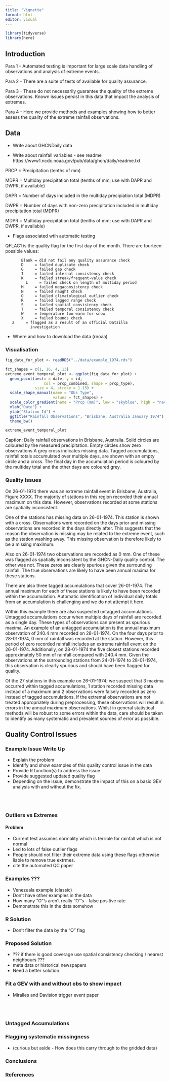 ```yaml
---
title: "Vignette"
format: html
editor: visual
---
```


```r
library(tidyverse)
library(here)
```

## Introduction

Para 1 - Automated testing is important for large scale data handling of observations and analysis of extreme events.

Para 2 - There are a suite of tests of available for quality assurance.

Para 3 - These do not necessarily guarantee the quality of the extreme observations. Known issues persist in this data that impact the analysis of extremes.

Para 4 - Here we provide methods and examples showing how to better assess the quality of the extreme rainfall observations.

## Data

- Write about GHCNDaily data 

- Write about rainfall variables - see readme https://www1.ncdc.noaa.gov/pub/data/ghcn/daily/readme.txt

PRCP = Precipitation (tenths of mm)

MDPR = Multiday precipitation total (tenths of mm; use with DAPR and 
	          DWPR, if available)

DAPR = Number of days included in the multiday precipiation 
	          total (MDPR)

DWPR = Number of days with non-zero precipitation included in 
	          multiday precipitation total (MDPR)

MDPR = Multiday precipitation total (tenths of mm; use with DAPR and 
	          DWPR, if available)


- Flags associated wtih automatic testing

QFLAG1     is the quality flag for the first day of the month.  There are fourteen possible values:

           Blank = did not fail any quality assurance check
           D     = failed duplicate check
           G     = failed gap check
           I     = failed internal consistency check
           K     = failed streak/frequent-value check
	         L     = failed check on length of multiday period 
           M     = failed megaconsistency check
           N     = failed naught check
           O     = failed climatological outlier check
           R     = failed lagged range check
           S     = failed spatial consistency check
           T     = failed temporal consistency check
           W     = temperature too warm for snow
           X     = failed bounds check
	   Z     = flagged as a result of an official Datzilla 
	           investigation

-   Where and how to download the data (rnoaa)

### Visualisation

```r

fig_data_for_plot <- readRDS("../data/example_1974.rds")

fct_shapes = c(1, 16, 4, 13)
extreme_event_temporal_plot <- ggplot(fig_data_for_plot) +
  geom_point(aes(x = date, y = id,
                 col = prcp_combined, shape = prcp_type),
             size = 4, stroke = 1.15) +
  scale_shape_manual(name = "Obs Type",
                     values = fct_shapes) +
  scale_color_gradient(name = "Prcp (mm)", low = "skyblue", high = "navy") +
  xlab("Date") +
  ylab("Station Id") +
  ggtitle("Rainfall Observations", "Brisbane, Australia January 1974") +
  theme_bw()

extreme_event_temporal_plot
```

Caption: Daily rainfall observations in Brisbane, Australia. Solid circles are coloured by the measured precipitation. Empty circles show zero observations.A grey cross indicates missing data. Tagged accumulations, rainfall totals accumulated over multiple days, are shown with an empty circle and a cross. The final day in the accumulation period is coloured by the multiday total and the other days are coloured grey.

### Quality Issues 

On 26-01-1974 there was an extreme rainfall event in Brisbane, Australia, Figure XXXX. The majority of stations in this region recorded their annual maximum on this date. However, observations recorded at some stations are spatially inconsistent.

One of the stations has missing data on 26-01-1974. This station is shown with a cross. Observations were recorded on the days prior and missing observations are recorded in the days directly after. This suggests that the reason the observation is missing may be related to the extreme event, such as the station washing away. This missing observation is therefore likely to be a missing maximum.

Also on 26-01-1974 two observations are recorded as 0 mm. One of these
was flagged as spatially inconsistent by the GHCN-Daily quality control. The other was not. These zeros are clearly spurious given the surrounding rainfall. The true observations are likely to have been annual maxima for these stations.

There are also three tagged accumulations that cover 26-01-1974. The annual maximum for each of these stations is likely to have been recorded within the accumulation. Automatic identification of individual daily totals from an accumulation is challenging and we do not attempt it here.

Within this example there are also suspected untagged accumulations. Untagged accumulations occur when multiple days of rainfall are recorded as a single day. These types of observations can present as spurious maxima. An example of an untagged accumulation is the annual maximum observation of 240.4 mm recorded on 28-01-1974. On the four days prior to 28-01-1974, 0 mm of rainfall was recorded at the station. However, this period of zero recorded rainfall includes an extreme rainfall event on the 26-01-1974. Additionally, on
28-01-1974 the five closest stations recorded approximately 50 mm of rainfall compared with 240.4 mm. Given the observations at the surrounding stations from 24-01-1974 to 28-01-1974, this observation is clearly spurious and should have been flagged for quality.

Of the 27 stations in this example on 26-01-1974; we suspect that 3 maxima occurred within tagged accumulations, 1 station recorded missing data instead of a maximum and 2 observations were falsely recorded as zero instead of tagged accumulations. If the extremal observations are not treated appropriately during preprocessing, these observations will result in errors in the annual maximum observations. Whilst in general statistical methods will be robust to some errors within the data, care should be taken to identify as many systematic and prevalent sources of error as possible.

## Quality Control Issues

### Example Issue Write Up

-   Explain the problem
-   Identify and show examples of this quality control issue in the data
-   Provide R function(s) to address the issue
-   Provide suggested updated quality flag
-   Depending on the issue, demonstrate the impact of this on a basic GEV analysis with and without the fix.

<br><br>

### Outliers vs Extremes

#### Problem

- Current test assumes normality which is terrible for rainfall which is not normal
- Led to lots of false outlier flags 
- People should not filter their extreme data using these flags otherwise liable to remove true extrmes. 
- cite the automated QC paper 

### Examples ??? 

- Venezuala example (classic) 
- Don't have other examples in the data 
- How many "O"'s aren't really "O"'s  - false positive rate 
- Demonstrate this in the data somehow 

### R Solution 
- Don't filter the data by the "O" flag

### Proposed Solution 
- ??? if there is good coverage use spatial consistency checking / nearest neighbours ??? 
- meta data or historical newspapers 
- Need a better solution. 
 
### Fit a GEV with and without obs to show impact 

- Miralles and Davision trigger event paper

<!-- nbr_subset = # vector of ids # -->
<!-- min_num_nbrs = 4 -->
<!-- extreme rainfall - rough rule 20 km  -->

<br><br>

### Untagged Accumulations

### Flagging systematic missingness

-   (curious but aside - How does this carry through to the gridded data)

### Conclusions

### References
